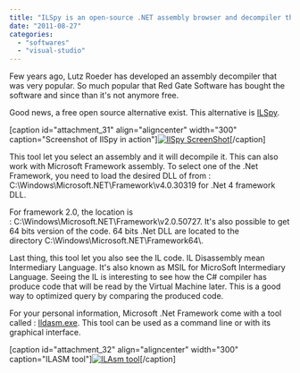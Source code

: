 ```yaml
---
title: "ILSpy is an open-source .NET assembly browser and decompiler that is free"
date: "2011-08-27"
categories: 
  - "softwares"
  - "visual-studio"
---
```


Few years ago, Lutz Roeder has developed an assembly decompiler that was very popular. So much popular that Red Gate Software has bought the software and since than it's not anymore free.

Good news, a free open source alternative exist. This alternative is [ILSpy](http://wiki.sharpdevelop.net/ilspy.ashx "ILSpy assembly browser and decompiler").

\[caption id="attachment\_31" align="aligncenter" width="300" caption="Screenshot of IlSpy in action"\][![IlSpy ScreenShot](http://patrickdesjardins.com/blog/wp-content/uploads/2011/08/ilspy-300x221.png "IlSpy ScreenShot")](http://patrickdesjardins.com/blog/wp-content/uploads/2011/08/ilspy.png)\[/caption\]

This tool let you select an assembly and it will decompile it. This can also work with Microsoft Framework assembly. To select one of the .Net Framework, you need to load the desired DLL of from : C:\\Windows\\Microsoft.NET\\Framework\\v4.0.30319 for .Net 4 framework DLL.

For framework 2.0, the location is : C:\\Windows\\Microsoft.NET\\Framework\\v2.0.50727. It's also possible to get 64 bits version of the code. 64 bits .Net DLL are located to the directory C:\\Windows\\Microsoft.NET\\Framework64\\.

Last thing, this tool let you also see the IL code. IL Disassembly mean Intermediary Language. It's also known as MSIL for MicroSoft Intermediary Language. Seeing the IL is interesting to see how the C# compiler has produce code that will be read by the Virtual Machine later. This is a good way to optimized query by comparing the produced code.

For your personal information, Microsoft .Net Framework come with a tool called : [Ildasm.exe](http://msdn.microsoft.com/en-us/library/f7dy01k1(v=vs.80).aspx "MSDN for Ildasm.exe"). This tool can be used as a command line or with its graphical interface.

\[caption id="attachment\_32" align="aligncenter" width="300" caption="ILASM tool"\][![ILAsm tool](http://patrickdesjardins.com/blog/wp-content/uploads/2011/08/ilasm-300x218.png "ilasm")](http://patrickdesjardins.com/blog/wp-content/uploads/2011/08/ilasm.png)\[/caption\]
